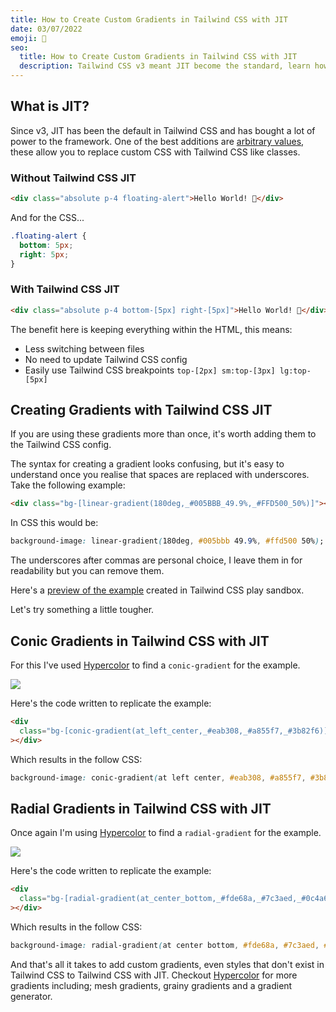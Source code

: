 ```yaml
---
title: How to Create Custom Gradients in Tailwind CSS with JIT
date: 03/07/2022
emoji: 🎨
seo:
  title: How to Create Custom Gradients in Tailwind CSS with JIT
  description: Tailwind CSS v3 meant JIT become the standard, learn how to use JIT to create custom gradients in Tailwind CSS without any custom CSS.
---
```


## What is JIT?

Since v3, JIT has been the default in Tailwind CSS and has bought a lot of power to the framework. One of the best additions are [arbitrary values](https://tailwindcss.com/docs/adding-custom-styles#using-arbitrary-values), these allow you to replace custom CSS with Tailwind CSS like classes.

### Without Tailwind CSS JIT

```html
<div class="absolute p-4 floating-alert">Hello World! 👋</div>
```

And for the CSS...

```css
.floating-alert {
  bottom: 5px;
  right: 5px;
}
```

### With Tailwind CSS JIT

```html
<div class="absolute p-4 bottom-[5px] right-[5px]">Hello World! 👋</div>
```

The benefit here is keeping everything within the HTML, this means:

- Less switching between files
- No need to update Tailwind CSS config
- Easily use Tailwind CSS breakpoints `top-[2px] sm:top-[3px] lg:top-[5px]`

## Creating Gradients with Tailwind CSS JIT

If you are using these gradients more than once, it's worth adding them to the Tailwind CSS config.

The syntax for creating a gradient looks confusing, but it's easy to understand once you realise that spaces are replaced with underscores. Take the following example:

```html
<div class="bg-[linear-gradient(180deg,_#005BBB_49.9%,_#FFD500_50%)]"></div>
```

In CSS this would be:

```css
background-image: linear-gradient(180deg, #005bbb 49.9%, #ffd500 50%);
```

The underscores after commas are personal choice, I leave them in for readability but you can remove them.

Here's a [preview of the example](https://play.tailwindcss.com/0Q0oaPLA4I) created in Tailwind CSS play sandbox.

Let's try something a little tougher.

## Conic Gradients in Tailwind CSS with JIT

For this I've used [Hypercolor](https://hypercolor.dev) to find a `conic-gradient` for the example.

![](/images/posts/conic-gradient-example.webp)

Here's the code written to replicate the example:

```html
<div
  class="bg-[conic-gradient(at_left_center,_#eab308,_#a855f7,_#3b82f6)]"
></div>
```

Which results in the follow CSS:

```css
background-image: conic-gradient(at left center, #eab308, #a855f7, #3b82f6);
```

## Radial Gradients in Tailwind CSS with JIT

Once again I'm using [Hypercolor](https://hypercolor.dev) to find a `radial-gradient` for the example.

![](/images/posts/radial-gradient-example.webp)

Here's the code written to replicate the example:

```html
<div
  class="bg-[radial-gradient(at_center_bottom,_#fde68a,_#7c3aed,_#0c4a6e)]"
></div>
```

Which results in the follow CSS:

```css
background-image: radial-gradient(at center bottom, #fde68a, #7c3aed, #0c4a6e);
```

And that's all it takes to add custom gradients, even styles that don't exist in Tailwind CSS to Tailwind CSS with JIT. Checkout [Hypercolor](https://hypercolor.dev) for more gradients including; mesh gradients, grainy gradients and a gradient generator.
